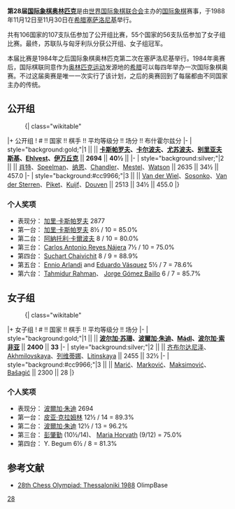 '''第28届[[国际象棋奥林匹克|国际象棋奥林匹克]]'''是由[[世界国际象棋联合会|世界国际象棋联合会]]主办的[[国际象棋|国际象棋]]赛事，于1988年11月12日至11月30日在[[希腊|希腊]][[塞萨洛尼基|塞萨洛尼基]]举行。

共有106国家的107支队伍参加了公开组比赛，55个国家的56支队伍参加了女子组比赛。最终，苏联队与匈牙利队分获公开组、女子组冠军。

本届比赛是1984年之后国际象棋奥林匹克第二次在塞萨洛尼基举行。1984年奥赛后，国际棋联同意作为[[奥林匹克运动|奥林匹克运动]]发源地的[[希腊|希腊]]可以每四年举办一次国际象棋奥赛。不过这届奥赛是唯一一次实行了该计划，之后的奥赛回到了每届都由不同国家主办的传统。

== 公开组 ==
:{| class="wikitable"
|+ 公开组
! # !! 国家 !! 棋手 !! 平均等级分 !! 场分 !! 布什霍尔兹分
|-
| style="background:gold;"|1 || '''{{URS}}''' || '''[[加里·基莫维奇·卡斯帕罗夫|卡斯帕罗夫]]、[[阿納托利·葉夫根耶維奇·卡爾波夫|卡尔波夫]]、[[阿图尔·尤苏波夫|尤苏波夫]]、[[亚历山大·别里亚夫斯基|别里亚夫斯基]]、[[Jaan_Ehlvest|Ehlvest]]、[[瓦西里·伊万丘克|伊万丘克]]''' || '''2694''' || '''40½'''  || 
|-
| style="background:silver;"|2 || {{ENG}} || [[奈杰尔·肖特|肖特]]、[[Jon_Speelman|Speelman]]、[[约翰·纳恩|纳恩]]、[[Murray_Chandler|Chandler]]、[[Jonathan_Mestel|Mestel]]、[[William_Watson_(chess_player)|Watson]] || 2635 || 34½ || 457.0
|-
| style="background:#cc9966;"|3 || {{NED}} || [[John_van_der_Wiel|Van der Wiel]]、[[Gennadi_Sosonko|Sosonko]]、[[Paul_van_der_Sterren|Van der Sterren]]、[[Jeroen_Piket|Piket]]、[[Marinus_Kuijf|Kuijf]]、[[Rudy_Douven|Douven]] || 2513 || 34½ || 455.0
|}

=== 个人奖项 ===
* 表现分：{{flagicon|URS}} [[加里·卡斯帕罗夫|加里·卡斯帕罗夫]] 2877
* 第一台：{{flagicon|URS}} [[加里·卡斯帕罗夫|加里·卡斯帕罗夫]] 8½ / 10 = 85.0%
* 第二台：{{flagicon|URS}} [[阿納托利·卡爾波夫|阿納托利·卡爾波夫]] 8 / 10 = 80.0%
* 第三台：{{flagicon|GUA}} [[Carlos_Antonio_Reyes_Nájera|Carlos Antonio Reyes Nájera]] 7½ / 10 = 75.0%
* 第四台：{{flagicon|THA}} [[Suchart_Chaivichit|Suchart Chaivichit]] 8 / 9 = 88.9%
* 第五台：{{flagicon|ITA}} [[Ennio_Arlandi|Ennio Arlandi]] and {{flagicon|ESA}} [[Eduardo_Vásquez|Eduardo Vásquez]] 5½ / 7 = 78.6%
* 第六台：{{flagicon|BAN}} [[Tahmidur_Rahman|Tahmidur Rahman]]、{{flagicon|ARG}} [[Jorge_Gómez_Baillo|Jorge Gómez Baillo]] 6 / 7 = 85.7%

== 女子组 ==
:{| class="wikitable"
|+ 女子组
! # !! 国家 !! 棋手 !! 平均等级分 !! 场分
|-
| style="background:gold;"|1 || '''{{HUN}}''' || '''[[波尔加·苏珊|波尔加·苏珊]]、[[波爾加·朱迪|波爾加·朱迪]]、[[Ildikó_Mádl|Mádl]]、[[波尔加·索非亚|波尔加·索非亚]]''' || '''2400''' || '''33'''
|-
| style="background:silver;"|2 || {{URS}} || [[玛雅·齐布尔达尼泽|齐布尔达尼泽]]、[[Elena_Akhmilovskaya|Akhmilovskaya]]、[[列莉娜·列维蒂娜|列维蒂娜]]、[[Marta_Litinskaya-Shul|Litinskaya]] || 2455 || 32½
|-
| style="background:#cc9966;"|3 || {{YUG}} || [[Alisa_Marić|Marić]]、[[Gordana_Marković|Marković]]、[[Suzana_Maksimović|Maksimović]]、[[Vesna_Misanovic|Bašagić]] || 2300 || 28
|}

=== 个人奖项 ===
* 表现分：{{flagicon|HUN}} [[波爾加·朱迪|波爾加·朱迪]] 2694
* 第一台：{{flagicon|SWE}} [[皮亚·克拉姆林|皮亚·克拉姆林]] 12½ / 14 = 89.3%
* 第二台：{{flagicon|HUN}} [[波爾加·朱迪|波爾加·朱迪]] 12½ / 13 = 96.2%
* 第三台：{{flagicon|CHN}} [[彭肇勤|彭肇勤]] (10½/14)、{{flagicon|AUT}} [[Maria_Horvath|Maria Horvath]] (9/12) = 75.0%
* 第四台：{{flagicon|BAN}} Y. Begum 6½ / 8 = 81.3%

== 参考文献 ==
*[http://www.olimpbase.org/1988/1988in.html 28th Chess Olympiad: Thessaloniki 1988] {{Wayback|url=http://www.olimpbase.org/1988/1988in.html |date=20210126203343 }} OlimpBase

{{国际象棋奥林匹克}}
[[Category:国际象棋奥林匹克|28]]